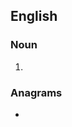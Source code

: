 ==English==

===Noun===
{{head|en|noun plural form}}

# {{plural of|chitupa|lang=en}}

===Anagrams===
* {{anagrams|en|a=achipstu|chupatis}}